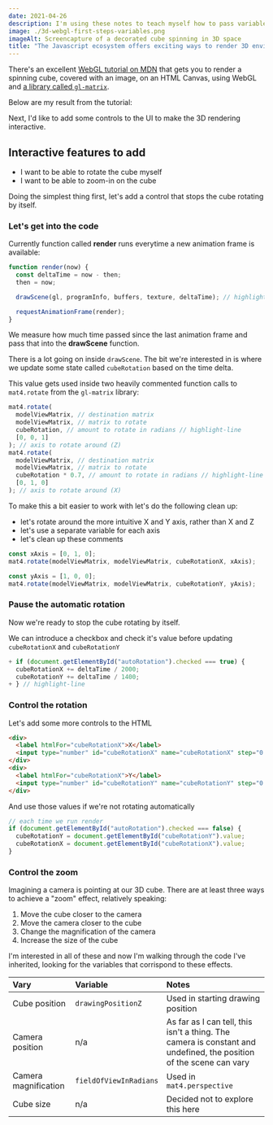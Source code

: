 ```yaml
---
date: 2021-04-26
description: I'm using these notes to teach myself how to pass variables into a WebGL 3D rendering. First up, rotation and lighting
image: ./3d-webgl-first-steps-variables.png
imageAlt: Screencapture of a decorated cube spinning in 3D space
title: "The Javascript ecosystem offers exciting ways to render 3D environments. I've wanted to look into this area for some time. Here, I'm taking my first steps with WebGL. I want to build a UI with basic controls and an interactive 3D canvas"
---
```


There's an excellent [WebGL tutorial on MDN](https://developer.mozilla.org/en-US/docs/Web/API/WebGL_API/Tutorial) that gets you to render a spinning cube, covered with an image, on an HTML Canvas, using WebGL and [a library called `gl-matrix`](https://github.com/toji/gl-matrix).

Below are my result from the tutorial:

<EmbedFrame src="/embeds/3d-web-gl-first-steps-variables/simple-spinning-cube/" />

Next, I'd like to add some controls to the UI to make the 3D rendering interactive.

## Interactive features to add

- I want to be able to rotate the cube myself
- I want to be able to zoom-in on the cube

Doing the simplest thing first, let's add a control that stops the cube rotating by itself.

### Let's get into the code

Currently function called **render** runs everytime a new animation frame is available:

```js
function render(now) {
  const deltaTime = now - then;
  then = now;

  drawScene(gl, programInfo, buffers, texture, deltaTime); // highlight-line

  requestAnimationFrame(render);
}
```

We measure how much time passed since the last animation frame and pass that into the **drawScene** function.

There is a lot going on inside `drawScene`. The bit we're interested in is where we update some state called `cubeRotation` based on the time delta.

This value gets used inside two heavily commented function calls to `mat4.rotate` from the `gl-matrix` library:

```js
mat4.rotate(
  modelViewMatrix, // destination matrix
  modelViewMatrix, // matrix to rotate
  cubeRotation, // amount to rotate in radians // highlight-line
  [0, 0, 1]
); // axis to rotate around (Z)
mat4.rotate(
  modelViewMatrix, // destination matrix
  modelViewMatrix, // matrix to rotate
  cubeRotation * 0.7, // amount to rotate in radians // highlight-line
  [0, 1, 0]
); // axis to rotate around (X)
```

To make this a bit easier to work with let's do the following clean up:

- let's rotate around the more intuitive X and Y axis, rather than X and Z
- let's use a separate variable for each axis
- let's clean up these comments

```js
const xAxis = [0, 1, 0];
mat4.rotate(modelViewMatrix, modelViewMatrix, cubeRotationX, xAxis);

const yAxis = [1, 0, 0];
mat4.rotate(modelViewMatrix, modelViewMatrix, cubeRotationY, yAxis);
```

### Pause the automatic rotation

Now we're ready to stop the cube rotating by itself.

We can introduce a checkbox and check it's value before updating `cubeRotationX` and `cubeRotationY`

```js
+ if (document.getElementById("autoRotation").checked === true) {
  cubeRotationX += deltaTime / 2000;
  cubeRotationY += deltaTime / 1400;
+ } // highlight-line
```

<EmbedFrame src="/embeds/3d-web-gl-first-steps-variables/pause-spinning-cube/" />

### Control the rotation

Let's add some more controls to the HTML

```html
<div>
  <label htmlFor="cubeRotationX">X</label>
  <input type="number" id="cubeRotationX" name="cubeRotationX" step="0.05" />
</div>
<div>
  <label htmlFor="cubeRotationX">Y</label>
  <input type="number" id="cubeRotationY" name="cubeRotationY" step="0.05" />
</div>
```

And use those values if we're not rotating automatically

```js
// each time we run render
if (document.getElementById("autoRotation").checked === false) {
  cubeRotationY = document.getElementById("cubeRotationY").value;
  cubeRotationX = document.getElementById("cubeRotationX").value;
}
```

<EmbedFrame src="/embeds/3d-web-gl-first-steps-variables/control-spinning-cube/" />

### Control the zoom

Imagining a camera is pointing at our 3D cube. There are at least three ways to achieve a "zoom" effect, relatively speaking:

1. Move the cube closer to the camera
1. Move the camera closer to the cube
1. Change the magnification of the camera
1. Increase the size of the cube

I'm interested in all of these and now I'm walking through the code I've inherited, looking for the variables that corrispond to these effects.

<EmbedFrame src="/embeds/3d-web-gl-first-steps-variables/zoom-spinning-cube/" />

| Vary                 | Variable               | Notes                                                                                                              |
| :------------------- | :--------------------- | :----------------------------------------------------------------------------------------------------------------- |
| Cube position        | `drawingPositionZ`     | Used in starting drawing position                                                                                  |
| Camera position      | n/a                    | As far as I can tell, this isn't a thing. The camera is constant and undefined, the position of the scene can vary |
| Camera magnification | `fieldOfViewInRadians` | Used in `mat4.perspective`                                                                                         |
| Cube size            | n/a                    | Decided not to explore this here                                                                                   |
